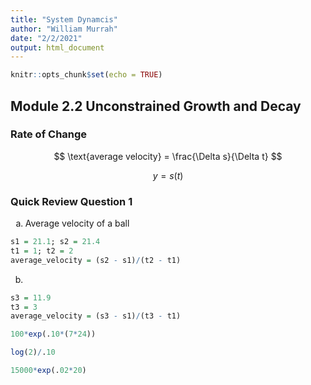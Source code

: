 ```yaml
---
title: "System Dynamcis"
author: "William Murrah"
date: "2/2/2021"
output: html_document
---
```


```r
knitr::opts_chunk$set(echo = TRUE)
```

## Module 2.2 Unconstrained Growth and Decay


### Rate of Change

$$
\text{average velocity} = \frac{\Delta s}{\Delta t}
$$

$$
y = s(t)
$$



### Quick Review Question 1

a. Average velocity of a ball

```r
s1 = 21.1; s2 = 21.4
t1 = 1; t2 = 2
average_velocity = (s2 - s1)/(t2 - t1)
```

b. 
```r
s3 = 11.9
t3 = 3
average_velocity = (s3 - s1)/(t3 - t1)
```



```r
100*exp(.10*(7*24))
```

```r
log(2)/.10
```

```r
15000*exp(.02*20)
```

```r

```

